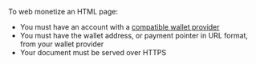 
To web monetize an HTML page:

* You must have an account with a [compatible wallet provider](/wallets)
* You must have the wallet address, or payment pointer in <LinkOut href="https://paymentpointers.org">URL format</LinkOut>, from your wallet provider
* Your document must be served over HTTPS
